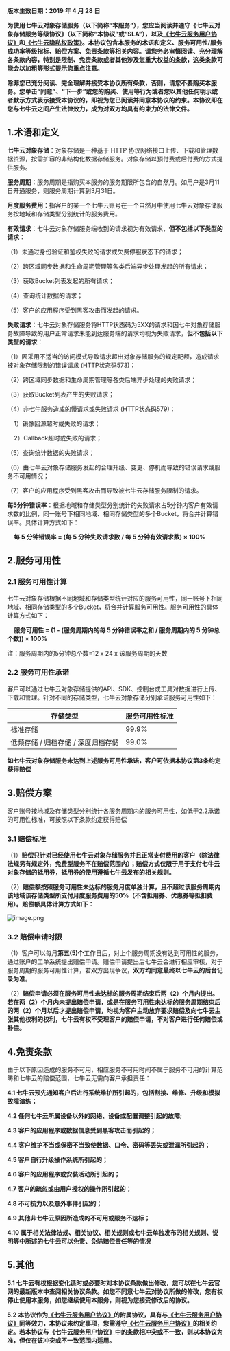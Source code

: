 
 

**版本生效日期：2019 年 4 月 28 日**

**为使用七牛云对象存储服务（以下简称“本服务”），您应当阅读并遵守《七牛云对象存储服务等级协议》（以下简称“本协议”或“SLA”），以及[《七牛云服务用户协议》](https://www.qiniu.com/user-agreement)和[《七牛云隐私权政策》](https://www.qiniu.com/privacy-right)。本协议包含本服务的术语和定义、服务可用性/服务成功率等级指标、赔偿方案、免责条款等相关内容。请您务必审慎阅读、充分理解各条款内容，特别是限制、免责条款或者其他涉及您重大权益的条款，这类条款可能会以加粗等形式提示您重点注意。**

**除非您已充分阅读、完全理解并接受本协议所有条款，否则，请您不要购买本服务。您单击“同意”、“下一步”或您的购买、使用等行为或者您以其他任何明示或者默示方式表示接受本协议的，即视为您已阅读并同意本协议的约束。本协议即在您与七牛云之间产生法律效力，成为对双方均具有约束力的法律文件。**
<br>

## **1.术语和定义**

**七牛云对象存储**：对象存储是一种基于 HTTP 协议网络接口上传、下载和管理数据资源，按需扩容的非结构化数据存储服务。对象存储以预付费或后付费的方式提供服务。

**服务周期**：服务周期是指购买本服务的服务期限所包含的自然月。如用户是3月11日开通服务，则服务周期计算到3月31日。

**月度服务费用**：指客户的某一个七牛云账号在一个自然月中使用七牛云对象存储服务按地域和存储类型分别统计的服务费用。

**有效请求**：七牛云对象存储服务端收到的请求视为有效请求，**但不包括以下类型的请求**：

（1）未通过身份验证和鉴权失败的请求或欠费停服状态下的请求；

（2）跨区域同步数据和生命周期管理等各类后端异步处理发起的所有请求；

（3）获取Bucket列表发起的所有请求；

（4）查询统计数据的请求；

（5）客户的应用程序受到黑客攻击而发起的请求。

**失败请求**：七牛云对象存储服务将HTTP状态码为5XX的请求和因七牛对象存储服务故障导致的用户正常请求未能到达服务端的请求均视为失败请求，**但不包括以下类型的请求**： 

（1）因采用不适当的访问模式导致请求超出对象存储服务的规定配额，造成请求被对象存储限制的错误请求 (HTTP状态码573)；

（2）跨区域同步数据和生命周期管理等各类后端异步处理的失败请求；

（3）获取Bucket列表产生的失败请求；

（4）非七牛服务造成的慢请求或失败请求 (HTTP状态码579)：

 &nbsp;&nbsp;&nbsp;&nbsp;1）镜像回源超时或失败的请求；
	
 &nbsp;&nbsp;&nbsp;&nbsp;2）Callback超时或失败的请求；

（5）查询统计数据的失败请求；

（6）由七牛云对象存储服务发起的合理升级、变更、停机而导致的错误请求或服务不可用情况；

（7）客户的应用程序受到黑客攻击而导致被七牛云存储服务限制的请求。

**每5分钟错误率**：根据地域和存储类型分别统计的失败请求占5分钟内客户有效请求数的比例，同一账号下相同地域、相同存储类型的多个Bucket，将合并计算错误率。具体计算方式如下：

&nbsp;&nbsp;&nbsp;&nbsp;**每 5 分钟错误率 = (每 5 分钟失败请求数 / 每 5 分钟有效请求数) × 100%**
<br>

## **2.服务可用性**  <br>
### **2.1 服务可用性计算**<br>
七牛云对象存储根据不同地域和存储类型统计对应的服务可用性，同一账号下相同地域、相同存储类型的多个Bucket，将合并计算服务可用性。服务可用性的具体计算方式如下：

&nbsp;&nbsp;&nbsp;&nbsp;**服务可用性 = (1 - (服务周期内的每 5 分钟错误率之和 / 服务周期内的 5 分钟总个数)) × 100%**
 
注：服务周期内的5分钟总个数=12 x 24 x 该服务周期的天数<br>

### **2.2 服务可用性承诺** <br>
客户可以通过七牛云对象存储提供的API、SDK、控制台或工具对数据进行上传、下载和管理。针对不同的存储类型，七牛云对象存储分别承诺服务可用性如下：

|存储类型|服务可用性标准
|-------|---------|
|标准存储 | 99.9%  |
|低频存储 / 归档存储 / 深度归档存储 | 99.0%  |

**如七牛云对象存储服务未达到上述服务可用性承诺，客户可依据本协议第3条约定获得赔偿**<br>

## **3.赔偿方案**  <br>
客户账号按地域及存储类型分别统计各服务周期内的服务可用性，如低于2.2承诺的可用性标准，可按照以下条款约定获得赔偿

### **3.1 赔偿标准**  <br>
（1）**赔偿只针对已经使用七牛云对象存储服务并且正常支付费用的客户（除法律法规另有规定外，免费型服务不在赔偿范围内）；赔偿方式仅限于用于支付七牛云对象存储的抵用券，抵用券的使用遵循七牛云发布的相关规则。**

（2）**赔偿额按照服务可用性未达标的服务月度单独计算，且不超过该服务周期内该地域该存储类型所支付月度服务费用的50%（不含抵用券、优惠券等抵扣费用）。赔偿额具体计算方式如下：**

![image.png](https://dn-odum9helk.qbox.me/FpGmTz17yrw_StnkiyNYlYrjFH2B)

### **3.2 赔偿申请时限**  <br>
（1）客户可以每月**第五(5)个**工作日后，对上个服务周期没有达到可用性的服务，通过账户的工单系统提出赔偿申请。赔偿申请提出后七牛云会进行相应审核，对于服务周期的服务可用性计算，若双方出现争议，**双方均同意最终以七牛云的后台记录为准**。

（2）**赔偿申请必须在服务可用性未达标的服务周期结束后两（2）个月内提出。若在两（2）个月内未提出赔偿申请，或是在服务可用性未达标的服务周期结束后的两（2）个月以后才提出赔偿申请，均视为客户主动放弃要求赔偿及向七牛云主张其他权利的权利，七牛云有权不受理客户的赔偿申请，不对客户进行任何赔偿或补偿。**
<br>

## **4.免责条款** <br>
由于以下原因造成的服务不可用，相应服务不可用时间不属于服务不可用的计算范畴和七牛云的赔偿范围，七牛云无需向客户承担责任：

**4.1 七牛云预先通知客户后进行系统维护所引起的，包括割接、维修、升级和模拟故障演练；**

**4.2 任何七牛云所属设备以外的网络、设备或配置调整引起的故障;**

**4.3 客户的应用程序或数据信息受到黑客攻击而引起的；**

**4.4 客户维护不当或保密不当致使数据、口令、密码等丢失或泄漏所引起的；**

**4.5 客户自行升级操作系统所引起的；**

**4.6 客户的应用程序或安装活动所引起的；**

**4.7 客户的疏忽或由用户授权的操作所引起的；**

**4.8 不可抗力以及意外事件引起的；**

**4.9 其他非七牛云原因所造成的不可用或服务不达标；**

**4.10 属于相关法律法规、相关协议、相关规则或七牛云单独发布的相关规则、说明等中所述的七牛云可以免责、免除赔偿责任等的情况**
<br>
## **5.其他** <br>

**5.1 七牛云有权根据变化适时或必要时对本协议条款做出修改，您可以在七牛云官网的最新版本中查阅相关协议条款。如您不同意七牛云对协议所做的修改，您有权停止使用本服务，如您继续使用本服务，则视为您接受修改后的协议。** <br>

**5.2 本协议作为[《七牛云服务用户协议》](https://www.qiniu.com/user-agreement)的附属协议，具有与[《七牛云服务用户协议》](https://www.qiniu.com/user-agreement)同等效力，本协议未约定事项，您需遵守[《七牛云服务用户协议》](https://www.qiniu.com/user-agreement)的相关约定。若本协议与[《七牛云服务用户协议》](https://www.qiniu.com/user-agreement)中的条款相冲突或不一致，则以本协议为准，但仅在该冲突或不一致范围内适用。**




